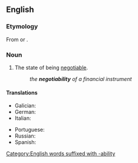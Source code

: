 ==English==

===Etymology===
From {{suffix|en|negotiate|bility}} or {{suffix|en|negotiable|bility}}.

===Noun===
{{en-noun|~|negotiabilities}}

# The state of being [[negotiable]].
#: ''the '''negotiability''' of a financial instrument''

====Translations====
{{trans-top|state of being negotiable}}
* Galician: {{t+|gl|negociabilidade|f}}
* German: {{t|de|Verhandelbarkeit|f}} {{qualifier|general sense, not finance}}
* Italian: {{t+|it|negoziabilità|f}}
{{trans-mid}}
* Portuguese: {{t|pt|negociabilidade|f}}
* Russian: {{t+|ru|договороспособность|f|tr=dogovorosposobnost}}
* Spanish: {{t|es|negociabilidad|f}}
{{trans-bottom}}

[[Category:English words suffixed with -ability]]